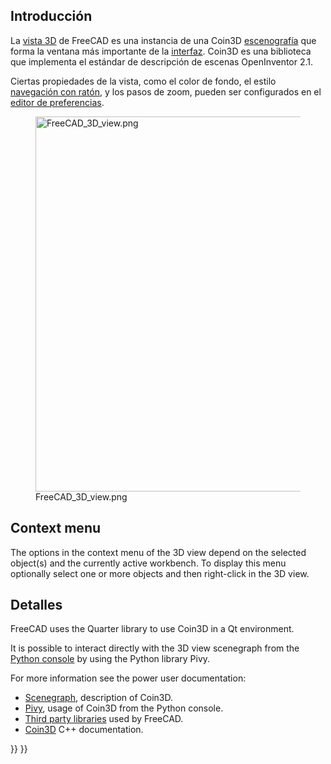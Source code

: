 <languages/>

<span id="Introduction"></span>
== Introducción ==

{{TOCright}}

La [[3D view/es|vista 3D]] de FreeCAD es una instancia de una Coin3D [[Scenegraph/es|escenografía]] que forma la ventana más importante de la [[interface/es|interfaz]]. Coin3D es una biblioteca que implementa el estándar de descripción de escenas OpenInventor 2.1.

<div class="mw-translate-fuzzy">
Ciertas propiedades de la vista, como el color de fondo, el estilo [[Mouse Model/es|navegación con ratón]], y los pasos de zoom, pueden ser configurados en el [[Preferences_Editor/es|editor de preferencias]].
</div>

[[File:FreeCAD_3D_view.png|600px]]

{{Caption|La [[3D view/es|vista 3D]] es un componente de la [[interface/es|interfaz]] de FreeCAD. Por defecto muestra un pequeño widget con ejes de coordenadas, y el cubo de navegación también con ejes de coordenadas; la cuadrícula puede ser visualizada y configurada cargando el [[Draft Workbench/es|ambiente de trabajo de borrador]].}}

== Context menu ==

The options in the context menu of the 3D view depend on the selected object(s) and the currently active workbench. To display this menu optionally select one or more objects and then right-click in the 3D view.

<span id="Details"></span>
== Detalles ==

FreeCAD uses the Quarter library to use Coin3D in a Qt environment.

It is possible to interact directly with the 3D view scenegraph from the [[Python_console|Python console]] by using the Python library Pivy.

For more information see the power user documentation:
* [[Scenegraph|Scenegraph]], description of Coin3D.
* [[Pivy|Pivy]], usage of Coin3D from the Python console.
* [[Third_Party_Libraries|Third party libraries]] used by FreeCAD.
* [https://grey.colorado.edu/coin3d/index.html Coin3D] C++ documentation.


{{Interface navi{{#translation:}}}}
{{Userdocnavi{{#translation:}}}}